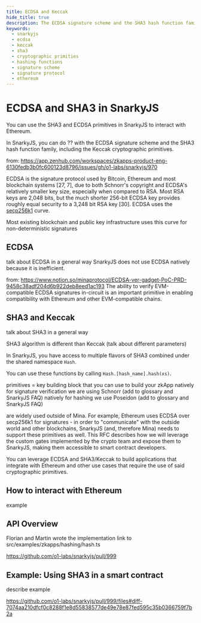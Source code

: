 ```yaml
---
title: ECDSA and Keccak
hide_title: true
description: The ECDSA signature scheme and the SHA3 hash function family, including the Keccak cryptographic primitives.  
keywords:
  - snarkyjs
  - ecdsa
  - keccak
  - sha3
  - cryptographic primities
  - hashing functions
  - signature scheme
  - signature protocol
  - ethereum
---
```


# ECDSA and SHA3 in SnarkyJS

You can use the SHA3 and ECDSA primitives in SnarkyJS to interact with Ethereum.

In SnarkyJS, you can do ?? with  the ECDSA signature scheme and the SHA3 hash function family, including the Keccak cryptographic primitives. 

from: https://app.zenhub.com/workspaces/zkapps-product-eng-6130fedb3b0fc600123d8796/issues/gh/o1-labs/snarkyjs/970 

ECDSA is the signature protocol used by Bitcoin, Ethereum and most blockchain
systems [27, 7], due to both Schnorr's copyright and ECDSA's relatively smaller key
size, especially when compared to RSA. Most RSA keys are 2,048 bits, but the much
shorter 256-bit ECDSA key provides roughly equal security to a 3,248 bit RSA key
[30].
ECDSA uses the [secp256k1](/glossary#secp256k1) curve.

Most existing blockchain and public key infrastructure uses this curve
for non-deterministic signatures 


## ECDSA

talk about ECDSA in a general way 
SnarkyJS does not use ECDSA natively because it is inefficient. 

from: https://www.notion.so/minaprotocol/ECDSA-ver-gadget-PoC-PRD-9458c38adf204d6b922deb8eed1ac193 
The ability to verify EVM-compatible ECDSA signatures in-circuit is an important primitive in enabling compatibility with Ethereum and other EVM-compatible chains. 

## SHA3 and Keccak

talk about SHA3 in a general way

SHA3 algorithm is different than Keccak (talk about different parameters)


In SnarkyJS, you have access to multiple flavors of SHA3 combined under the shared namespace `Hash`. 

You can use these functions by calling `Hash.[hash_name].hash(xs)`. 


primitives = key building block that you can use to build your zkApp 
natively for signature verification we are using Schnorr (add to glossary and SnarkyJS FAQ)
natively for hashing we use Poseidon (add to glossary and SnarkyJS FAQ)

are widely used outside of Mina. For example, Ethereum uses ECDSA over secp256k1 for signatures - in order to "communicate" with the outside world and other blockchains, SnarkyJS (and, therefore Mina) needs to support these primitives as well. This RFC describes how we will leverage the custom gates implemented by the crypto team and expose them to SnarkyJS, making them accessible to smart contract developers.

You can leverage ECDSA and SHA3/Keccak to build applications that integrate with Ethereum and other use cases that require the use of said cryptographic primitives.

## How to interact with Ethereum

example 

## API Overview

Florian and Martin wrote the implementation
 link to src/examples/zkapps/hashing/hash.ts 

https://github.com/o1-labs/snarkyjs/pull/999 

## Example: Using SHA3 in a smart contract

describe example

https://github.com/o1-labs/snarkyjs/pull/999/files#diff-7074aa210dfcf0c8288f1e8d55838577de49e78e87fed595c35b0366759f7b2a
